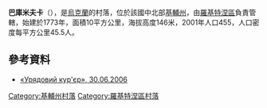 {{coord|49|42|26|N|30|36|2|E|scale:30000|display=title}}

'''巴庫米夫卡'''（{{lang-uk|Бакумівка}}），是[[烏克蘭|烏克蘭]]的村落，位於該國中北部[[基輔州|基輔州]]，由[[羅基特涅區|羅基特涅區]]負責管轄，始建於1773年，面積10平方公里，海拔高度146米，2001年人口455，人口密度每平方公里45.5人。

==參考資料==
* [http://www.kmu.gov.ua/control/publish/article?art_id=40635815 «Урядовий кур'єр», 30.06.2006]

{{DEFAULTSORT:Бакумівка}}
[[Category:基輔州村落|Category:基輔州村落]]
[[Category:羅基特涅區村落|Category:羅基特涅區村落]]


{{Kiev-geo-stub}}